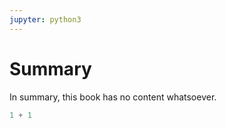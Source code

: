 ```yaml
---
jupyter: python3
---
```


# Summary

In summary, this book has no content whatsoever.

```python
1 + 1
```
